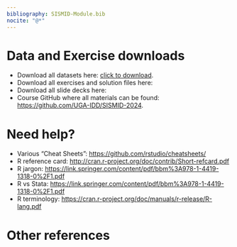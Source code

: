 ```yaml
---
bibliography: SISMID-Module.bib
nocite: "@*"
---
```


# Data and Exercise downloads

* Download all datasets here: [click to download](./downloads/data.zip).
* Download all exercises and solution files here:
* Download all slide decks here:
* Course GitHub where all materials can be found: [https://github.com/UGA-IDD/SISMID-2024](https://github.com/UGA-IDD/SISMID-2024).

# Need help?

- Various "Cheat Sheets": [https://github.com/rstudio/cheatsheets/](https://github.com/rstudio/cheatsheets/)
- R reference card: [http://cran.r-project.org/doc/contrib/Short-refcard.pdf](http://cran.r-project.org/doc/contrib/Short-refcard.pdf)  
- R jargon: [https://link.springer.com/content/pdf/bbm%3A978-1-4419-1318-0%2F1.pdf](https://link.springer.com/content/pdf/bbm%3A978-1-4419-1318-0%2F1.pdf)
- R vs Stata: [https://link.springer.com/content/pdf/bbm%3A978-1-4419-1318-0%2F1.pdf](https://link.springer.com/content/pdf/bbm%3A978-1-4419-1318-0%2F1.pdf)
- R terminology: [https://cran.r-project.org/doc/manuals/r-release/R-lang.pdf](https://cran.r-project.org/doc/manuals/r-release/R-lang.pdf)


# Other references {.unnumbered}

::: {#refs}
:::
